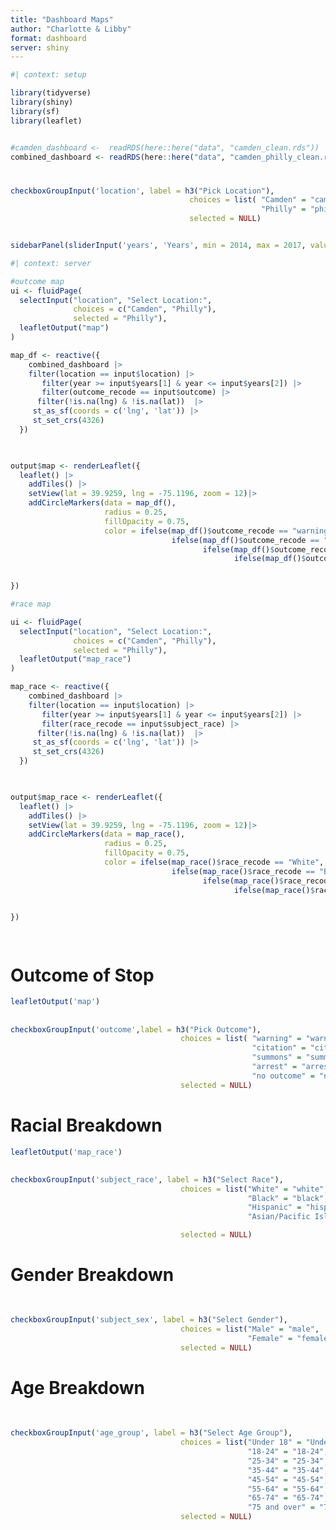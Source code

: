 ```yaml
---
title: "Dashboard Maps"
author: "Charlotte & Libby"
format: dashboard
server: shiny
---
```


```r
#| context: setup

library(tidyverse)
library(shiny)
library(sf)
library(leaflet)


#camden_dashboard <-  readRDS(here::here("data", "camden_clean.rds"))
combined_dashboard <- readRDS(here::here("data", "camden_philly_clean.rds"))

```

#  {.sidebar}

```r

checkboxGroupInput('location', label = h3("Pick Location"),
                                        choices = list( "Camden" = "camden",
                                                        "Philly" = "philly"),
                                        selected = NULL)


sidebarPanel(sliderInput('years', 'Years', min = 2014, max = 2017, value = c(2014, 2017), sep = NULL))
```


```r
#| context: server

#outcome map
ui <- fluidPage(
  selectInput("location", "Select Location:",
              choices = c("Camden", "Philly"),
              selected = "Philly"),
  leafletOutput("map")
)

map_df <- reactive({
    combined_dashboard |> 
    filter(location == input$location) |> 
       filter(year >= input$years[1] & year <= input$years[2]) |> 
       filter(outcome_recode == input$outcome) |> 
      filter(!is.na(lng) & !is.na(lat))  |> 
     st_as_sf(coords = c('lng', 'lat')) |> 
     st_set_crs(4326)
  })
  


output$map <- renderLeaflet({
  leaflet() |> 
    addTiles() |> 
    setView(lat = 39.9259, lng = -75.1196, zoom = 12)|> 
    addCircleMarkers(data = map_df(), 
                     radius = 0.25, 
                     fillOpacity = 0.75,
                     color = ifelse(map_df()$outcome_recode == "warning", "blue",
                                    ifelse(map_df()$outcome_recode == "citation", "orange",
                                           ifelse(map_df()$outcome_recode == "summons", "red",
                                                  ifelse(map_df()$outcome_recode == "arrest", "purple", "gray")))))
  

})

#race map

ui <- fluidPage(
  selectInput("location", "Select Location:",
              choices = c("Camden", "Philly"),
              selected = "Philly"),
  leafletOutput("map_race")
)

map_race <- reactive({
    combined_dashboard |> 
    filter(location == input$location) |> 
       filter(year >= input$years[1] & year <= input$years[2]) |> 
       filter(race_recode == input$subject_race) |> 
      filter(!is.na(lng) & !is.na(lat))  |> 
     st_as_sf(coords = c('lng', 'lat')) |> 
     st_set_crs(4326)
  })
  


output$map_race <- renderLeaflet({
  leaflet() |> 
    addTiles() |> 
    setView(lat = 39.9259, lng = -75.1196, zoom = 12)|> 
    addCircleMarkers(data = map_race(), 
                     radius = 0.25, 
                     fillOpacity = 0.75,
                     color = ifelse(map_race()$race_recode == "White", "blue",
                                    ifelse(map_race()$race_recode == "Black", "orange",
                                           ifelse(map_race()$race_recode == "Hispanic", "red",
                                                  ifelse(map_race()$race_recode == "Asian/Pacific Islander", "purple", "gray")))))
  

})




```

# Outcome of Stop

```r
leafletOutput('map')
```

## {.sidebar}
```r
checkboxGroupInput('outcome',label = h3("Pick Outcome"),
                                      choices = list( "warning" = "warning",
                                                      "citation" = "citation",
                                                      "summons" = "summons",
                                                      "arrest" = "arrest",
                                                      "no outcome" = "no outcome"),
                                      selected = NULL)
```

# Racial Breakdown
```r
leafletOutput('map_race')
```

## {.sidebar}
```r
checkboxGroupInput('subject_race', label = h3("Select Race"),
                                      choices = list("White" = "white",
                                                     "Black" = "black",
                                                     "Hispanic" = "hispanic",
                                                     "Asian/Pacific Islander" = "asian/pacific islander"),

                                      selected = NULL)

```

# Gender Breakdown
```r

```

## {.sidebar}
```r
checkboxGroupInput('subject_sex', label = h3("Select Gender"),
                                      choices = list("Male" = "male",
                                                     "Female" = "female"),
                                      selected = NULL)


```

# Age Breakdown
```r

```

## {.sidebar}
```r

checkboxGroupInput('age_group', label = h3("Select Age Group"),
                                      choices = list("Under 18" = "Under 18",
                                                     "18-24" = "18-24",
                                                     "25-34" = "25-34",
                                                     "35-44" = "35-44",
                                                     "45-54" = "45-54",
                                                     "55-64" = "55-64",
                                                     "65-74" = "65-74",
                                                     "75 and over" = "75 and over"),
                                      selected = NULL)

```
